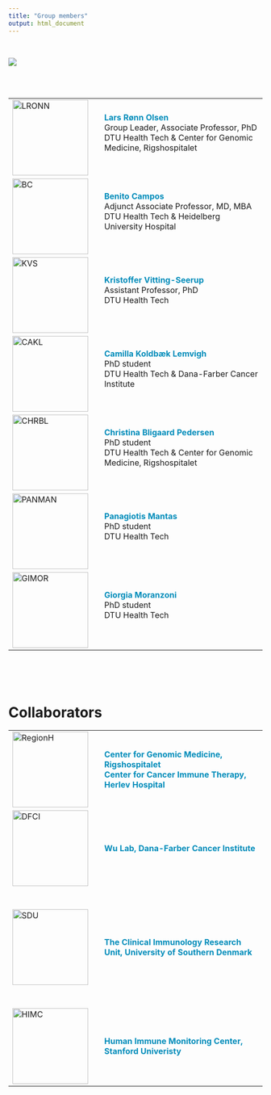 ```yaml
---
title: "Group members"
output: html_document
---
```


<!-- Add icon library -->
<!-- <link rel="stylesheet" href="https://cdnjs.cloudflare.com/ajax/libs/font-awesome/4.7.0/css/font-awesome.min.css"> -->

<br>

![](images/SCO_group.jpg)

<br><br>

|            |   |                                    |
|------------|---|------------------------------------------------------------------------------------------------|
|![LRONN](images/LRONN.png){width=150px}<br>   |   | <span style="color: #008CBA;">**Lars Rønn Olsen**</span><br>Group Leader, Associate Professor, PhD<br>DTU Health Tech & Center for Genomic Medicine, Rigshospitalet   <br> <br>   <a href="mailto:lronn@dtu.dk" class="fa fa-envelope"></a>   <a href="https://www.linkedin.com/in/larsronnolsen/" class="fa fa-linkedin"></a>   <a href="https://github.com/biosurf/" class="fa fa-github"></a>    |
|![BC](images/BC.jpeg){width=150px}<br>   |   | <span style="color: #008CBA;">**Benito Campos**</span><br>Adjunct Associate Professor, MD, MBA<br>DTU Health Tech & Heidelberg University Hospital   <br> <br>   <a href="mailto:b_campos@young-alliance.org" class="fa fa-envelope"></a>    |
|![KVS](images/KVS.png){width=150px}<br>   |   | <span style="color: #008CBA;">**Kristoffer Vitting-Seerup**</span>   <br>   Assistant Professor, PhD<br>DTU Health Tech<br> <br><a href="mailto:kristoffer.vittingseerup@bio.ku.dk" class="fa fa-envelope"></a>   <a href="https://www.linkedin.com/in/kristoffervs/" class="fa fa-linkedin"></a>                       |
|![CAKL](images/CAKL.png){width=150px}<br>   |   | <span style="color: #008CBA;">**Camilla Koldbæk Lemvigh**</span>   <br>   PhD student<br>DTU Health Tech & Dana-Farber Cancer Institute <br> <br><a href="mailto:cakl@dtu.dk" class="fa fa-envelope"></a>   <a href="https://www.linkedin.com/in/camilla-lemvigh/" class="fa fa-linkedin"></a>                       |
|![CHRBL](images/CHRBL.png){width=150px}<br>   |   | <span style="color: #008CBA;">**Christina Bligaard Pedersen**</span>    <br>    PhD student<br>DTU Health Tech & Center for Genomic Medicine, Rigshospitalet  <br><br>   <a href="mailto:chrbl@dtu.dk" class="fa fa-envelope"></a>   <a href="https://www.linkedin.com/in/bligaard/" class="fa fa-linkedin"></a>      <a href="https://github.com/cbligaard/" class="fa fa-github"></a>   |
|![PANMAN](images/PANMAN.png){width=150px}<br>   |   | <span style="color: #008CBA;">**Panagiotis Mantas**</span>    <br>   PhD student<br>DTU Health Tech <br><br><a href="mailto:panman@dtu.dk" class="fa fa-envelope"></a>|
|![GIMOR](images/GIMOR.jpg){width=150px}<br>|   | <span style="color: #008CBA;">**Giorgia Moranzoni**</span>    <br>  PhD student<br>DTU Health Tech <br><br><a href="mailto:gimo@dtu.dk" class="fa fa-envelope"></a> <a href="https://www.linkedin.com/in/giorgia-moranzoni-30696a1b6" class="fa fa-linkedin"></a>      <a href="https://github.com/gmoranzoni" class="fa fa-github"></a>|

<br><br><br>


# Collaborators
|            |   |                                    |
|------------|---|------------------------------------------------------------------------------------------------|
|![RegionH](images/RegionH.png){width=150px}<br>   |   | <span style="color: #008CBA;">**Center for Genomic Medicine, Rigshospitalet**<br>**Center for Cancer Immune Therapy, Herlev Hospital**</span>   |
|![DFCI](images/DFCI.png){width=150px}<br>   |   | <span style="color: #008CBA;">**Wu Lab, Dana-Farber Cancer Institute**</span>      |
|<br><br>![SDU](images/SDU.jpg){width=150px}<br><br><br>   |   | <span style="color: #008CBA;">**The Clinical Immunology Research Unit, University of Southern Denmark**</span>  |
|![HIMC](images/Stanford.png){width=150px}<br>   |   | <span style="color: #008CBA;">**Human Immune Monitoring Center, Stanford Univeristy**</span>  |

